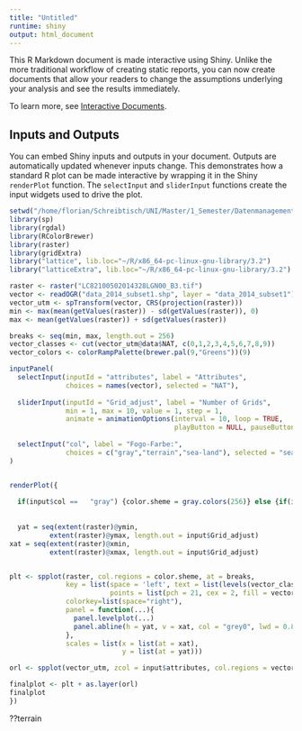 ```yaml
---
title: "Untitled"
runtime: shiny
output: html_document
---
```


This R Markdown document is made interactive using Shiny. Unlike the more traditional workflow of creating static reports, you can now create documents that allow your readers to change the assumptions underlying your analysis and see the results immediately. 

To learn more, see [Interactive Documents](http://rmarkdown.rstudio.com/authoring_shiny.html).

## Inputs and Outputs

You can embed Shiny inputs and outputs in your document. Outputs are automatically updated whenever inputs change.  This demonstrates how a standard R plot can be made interactive by wrapping it in the Shiny `renderPlot` function. The `selectInput` and `sliderInput` functions create the input widgets used to drive the plot.

```r
setwd("/home/florian/Schreibtisch/UNI/Master/1_Semester/Datenmanagement/Basisdaten/Fogo")
library(sp)
library(rgdal)
library(RColorBrewer)
library(raster)
library(gridExtra)
library("lattice", lib.loc="~/R/x86_64-pc-linux-gnu-library/3.2")
library("latticeExtra", lib.loc="~/R/x86_64-pc-linux-gnu-library/3.2")

raster <- raster("LC82100502014328LGN00_B3.tif")
vector <- readOGR("data_2014_subset1.shp", layer = "data_2014_subset1")
vector_utm <- spTransform(vector, CRS(projection(raster)))
min <- max(mean(getValues(raster)) - sd(getValues(raster)), 0)
max <- mean(getValues(raster)) + sd(getValues(raster))

breaks <- seq(min, max, length.out = 256)
vector_classes <- cut(vector_utm@data$NAT, c(0,1,2,3,4,5,6,7,8,9))
vector_colors <- colorRampPalette(brewer.pal(9,"Greens"))(9)

inputPanel(
  selectInput(inputId = "attributes", label = "Attributes",
              choices = names(vector), selected = "NAT"),
  
  sliderInput(inputId = "Grid_adjust", label = "Number of Grids",
              min = 1, max = 10, value = 1, step = 1,
              animate = animationOptions(interval = 10, loop = TRUE, 
                                         playButton = NULL, pauseButton = NULL)),
  
  selectInput("col", label = "Fogo-Farbe:",
              choices = c("gray","terrain","sea-land"), selected = "sea-land")
)


renderPlot({
  
  if(input$col ==   "gray") {color.sheme = gray.colors(256)} else {if(input$col == "terrain"){color.sheme = terrain.colors(256)} else {color.sheme = topo.colors(256)}}
  
  
  yat = seq(extent(raster)@ymin, 
          extent(raster)@ymax, length.out = input$Grid_adjust)
xat = seq(extent(raster)@xmin, 
          extent(raster)@xmax, length.out = input$Grid_adjust)


plt <- spplot(raster, col.regions = color.sheme, at = breaks,
              key = list(space = 'left', text = list(levels(vector_classes)), 
                         points = list(pch = 21, cex = 2, fill = vector_colors)),
              colorkey=list(space="right"),
              panel = function(...){
                panel.levelplot(...)
                panel.abline(h = yat, v = xat, col = "grey0", lwd = 0.8, lty = 3) 
              },
              scales = list(x = list(at = xat),
                            y = list(at = yat)))

orl <- spplot(vector_utm, zcol = input$attributes, col.regions = vector_colors)

finalplot <- plt + as.layer(orl)
finalplot
})
```

??terrain
